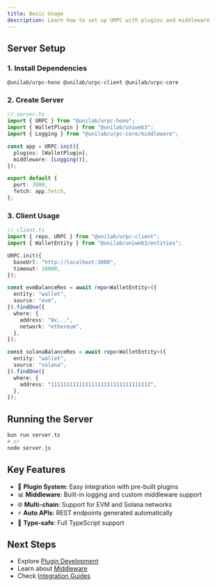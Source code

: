 ```yaml
---
title: Basic Usage
description: Learn how to set up URPC with plugins and middleware
---
```


## Server Setup

### 1. Install Dependencies

```package-install
@unilab/urpc-hono @unilab/urpc-client @unilab/urpc-core
```

### 2. Create Server

```typescript
// server.ts
import { URPC } from "@unilab/urpc-hono";
import { WalletPlugin } from "@unilab/uniweb3";
import { Logging } from "@unilab/urpc-core/middleware";

const app = URPC.init({
  plugins: [WalletPlugin],
  middleware: [Logging()],
});

export default {
  port: 3000,
  fetch: app.fetch,
};
```

### 3. Client Usage

```typescript
// client.ts
import { repo, URPC } from "@unilab/urpc-client";
import { WalletEntity } from "@unilab/uniweb3/entities";

URPC.init({
  baseUrl: "http://localhost:3000",
  timeout: 10000,
});

const evmBalanceRes = await repo<WalletEntity>({
  entity: "wallet",
  source: "evm",
}).findOne({
  where: {
    address: "0x...",
    network: "ethereum",
  },
});

const solanaBalanceRes = await repo<WalletEntity>({
  entity: "wallet",
  source: "solana",
}).findOne({
  where: {
    address: "11111111111111111111111111111112",
  },
});
```

## Running the Server

```bash
bun run server.ts
# or
node server.js
```

## Key Features

- 🔌 **Plugin System**: Easy integration with pre-built plugins
- 📊 **Middleware**: Built-in logging and custom middleware support
- 🌐 **Multi-chain**: Support for EVM and Solana networks
- ⚡ **Auto APIs**: REST endpoints generated automatically
- 📝 **Type-safe**: Full TypeScript support

## Next Steps

- Explore [Plugin Development](/docs/plugins/creating-plugins)
- Learn about [Middleware](/docs/middleware/logging)
- Check [Integration Guides](/docs/integrations/next)
